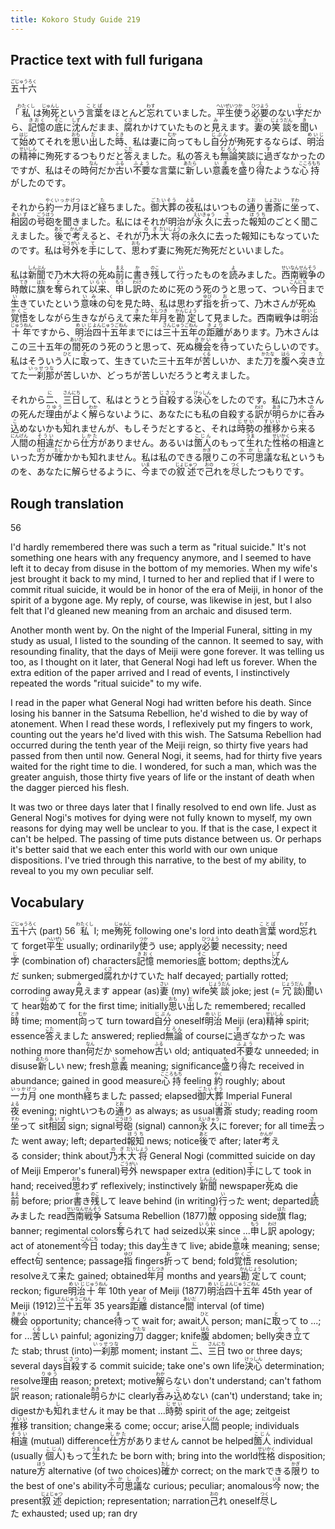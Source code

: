 ```yaml
---
title: Kokoro Study Guide 219
---
```


## Practice text with full furigana

<p>
<ruby><rb>五十六</rb><rt>ごじゅうろく</rt></ruby>
</p>

<p>
「<ruby><rb>私</rb><rt>わたくし</rt></ruby>は<ruby><rb>殉死</rb><rt>じゅんし</rt></ruby>という<ruby><rb>言葉</rb><rt>ことば</rt></ruby>をほとんど<ruby><rb>忘</rb><rt>わす</rt></ruby>れていました。<ruby><rb>平生</rb><rt>へいぜい</rt></ruby><ruby><rb>使</rb><rt>つか</rt></ruby>う<ruby><rb>必要</rb><rt>ひつよう</rt></ruby>のない<ruby><rb>字</rb><rt>じ</rt></ruby>だから、<ruby><rb>記憶</rb><rt>きおく</rt></ruby>の<ruby><rb>底</rb><rt>そこ</rt></ruby>に<ruby><rb>沈</rb><rt>しず</rt></ruby>んだまま、<ruby><rb>腐</rb><rt>くさ</rt></ruby>れかけていたものと<ruby><rb>見</rb><rt>み</rt></ruby>えます。<ruby><rb>妻</rb><rt>さい</rt></ruby>の<ruby><rb>笑談</rb><rt>じょうだん</rt></ruby>を<ruby><rb>聞</rb><rt>き</rt></ruby>いて<ruby><rb>始</rb><rt>はじ</rt></ruby>めてそれを<ruby><rb>思</rb><rt>おも</rt></ruby>い<ruby><rb>出</rb><rt>だ</rt></ruby>した<ruby><rb>時</rb><rt>とき</rt></ruby>、私は妻に<ruby><rb>向</rb><rt>むか</rt></ruby>ってもし<ruby><rb>自分</rb><rt>じぶん</rt></ruby>が殉死するならば、<ruby><rb>明治</rb><rt>めいじ</rt></ruby>の<ruby><rb>精神</rb><rt>せいしん</rt></ruby>に殉死するつもりだと<ruby><rb>答</rb><rt>こた</rt></ruby>えました。私の答えも<ruby><rb>無論</rb><rt>むろん</rt></ruby>笑談に<ruby><rb>過</rb><rt>す</rt></ruby>ぎなかったのですが、私はその時<ruby><rb>何</rb><rt>なん</rt></ruby>だか<ruby><rb>古</rb><rt>ふる</rt></ruby>い<ruby><rb>不要</rb><rt>ふよう</rt></ruby>な言葉に<ruby><rb>新</rb><rt>あたら</rt></ruby>しい<ruby><rb>意義</rb><rt>いぎ</rt></ruby>を<ruby><rb>盛</rb><rt>も</rt></ruby>り<ruby><rb>得</rb><rt>え</rt></ruby>たような<ruby><rb>心持</rb><rt>こころもち</rt></ruby>がしたのです。
</p>

<p>
それから<ruby><rb>約</rb><rt>やく</rt></ruby><ruby><rb>一カ月</rb><rt>いっかげつ</rt></ruby>ほど<ruby><rb>経</rb><rt>た</rt></ruby>ちました。<ruby><rb>御大葬</rb><rt>ごたいそう</rt></ruby>の<ruby><rb>夜</rb><rt>よる</rt></ruby>私はいつもの<ruby><rb>通</rb><rt>とお</rt></ruby>り<ruby><rb>書斎</rb><rt>しょさい</rt></ruby>に<ruby><rb>坐</rb><rt>すわ</rt></ruby>って、<ruby><rb>相図</rb><rt>あいず</rt></ruby>の<ruby><rb>号砲</rb><rt>ごうほう</rt></ruby>を聞きました。私にはそれが明治が<ruby><rb>永久</rb><rt>えいきゅう</rt></ruby>に<ruby><rb>去</rb><rt>さ</rt></ruby>った<ruby><rb>報知</rb><rt>ほうち</rt></ruby>のごとく聞こえました。<ruby><rb>後</rb><rt>あと</rt></ruby>で<ruby><rb>考</rb><rt>かんが</rt></ruby>えると、それが<ruby><rb>乃木</rb><rt>のぎ</rt></ruby><ruby><rb>大将</rb><rt>だいしょう</rt></ruby>の永久に去った報知にもなっていたのです。私は<ruby><rb>号外</rb><rt>ごうがい</rt></ruby>を<ruby><rb>手</rb><rt>て</rt></ruby>にして、<ruby><rb>思</rb><rt>おも</rt></ruby>わず妻に殉死だ殉死だといいました。
</p>

<p>
私は<ruby><rb>新聞</rb><rt>しんぶん</rt></ruby>で乃木大将の<ruby><rb>死</rb><rt>し</rt></ruby>ぬ<ruby><rb>前</rb><rt>まえ</rt></ruby>に<ruby><rb>書</rb><rt>か</rt></ruby>き<ruby><rb>残</rb><rt>のこ</rt></ruby>して<ruby><rb>行</rb><rt>い</rt></ruby>ったものを<ruby><rb>読</rb><rt>よ</rt></ruby>みました。<ruby><rb>西南戦争</rb><rt>せいなんせんそう</rt></ruby>の時<ruby><rb>敵</rb><rt>てき</rt></ruby>に<ruby><rb>旗</rb><rt>はた</rt></ruby>を<ruby><rb>奪</rb><rt>と</rt></ruby>られて<ruby><rb>以来</rb><rt>いらい</rt></ruby>、<ruby><rb>申</rb><rt>もう</rt></ruby>し<ruby><rb>訳</rb><rt>わけ</rt></ruby>のために死のう死のうと思って、つい<ruby><rb>今日</rb><rt>こんにち</rt></ruby>まで<ruby><rb>生</rb><rt>い</rt></ruby>きていたという<ruby><rb>意味</rb><rt>いみ</rt></ruby>の<ruby><rb>句</rb><rt>く</rt></ruby>を見た時、私は思わず<ruby><rb>指</rb><rt>ゆび</rt></ruby>を<ruby><rb>折</rb><rt>お</rt></ruby>って、乃木さんが死ぬ<ruby><rb>覚悟</rb><rt>かくご</rt></ruby>をしながら生きながらえて<ruby><rb>来</rb><rt>き</rt></ruby>た<ruby><rb>年月</rb><rt>としつき</rt></ruby>を<ruby><rb>勘定</rb><rt>かんじょう</rt></ruby>して見ました。西南戦争は<ruby><rb>明治</rb><rt>めいじ</rt></ruby><ruby><rb>十年</rb><rt>じゅうねん</rt></ruby>ですから、<ruby><rb>明治</rb><rt>めいじ</rt></ruby><ruby><rb>四十五年</rb><rt>よんじゅうごねん</rt></ruby>までには<ruby><rb>三十五年</rb><rt>さんじゅうごねん</rt></ruby>の<ruby><rb>距離</rb><rt>きょり</rt></ruby>があります。乃木さんはこの三十五年の<ruby><rb>間</rb><rt>あいだ</rt></ruby>死のう死のうと思って、死ぬ<ruby><rb>機会</rb><rt>きかい</rt></ruby>を<ruby><rb>待</rb><rt>ま</rt></ruby>っていたらしいのです。私はそういう<ruby><rb>人</rb><rt>ひと</rt></ruby>に<ruby><rb>取</rb><rt>と</rt></ruby>って、生きていた三十五年が<ruby><rb>苦</rb><rt>くる</rt></ruby>しいか、また<ruby><rb>刀</rb><rt>かたな</rt></ruby>を<ruby><rb>腹</rb><rt>はら</rt></ruby>へ<ruby><rb>突</rb><rt>つ</rt></ruby>き<ruby><rb>立</rb><rt>た</rt></ruby>てた<ruby><rb>一刹那</rb><rt>いっせつな</rt></ruby>が苦しいか、どっちが苦しいだろうと考えました。
</p>

<p>
それから<ruby><rb>二</rb><rt>に</rt></ruby>、<ruby><rb>三日</rb><rt>さんにち</rt></ruby>して、私はとうとう<ruby><rb>自殺</rb><rt>じさつ</rt></ruby>する<ruby><rb>決心</rb><rt>けっしん</rt></ruby>をしたのです。私に乃木さんの死んだ<ruby><rb>理由</rb><rt>りゆう</rt></ruby>がよく<ruby><rb>解</rb><rt>わか</rt></ruby>らないように、あなたにも私の自殺する<ruby><rb>訳</rb><rt>わけ</rt></ruby>が<ruby><rb>明</rb><rt>あき</rt></ruby>らかに<ruby><rb>呑</rb><rt>の</rt></ruby>み<ruby><rb>込</rb><rt>こ</rt></ruby>めないかも<ruby><rb>知</rb><rt>し</rt></ruby>れませんが、もしそうだとすると、それは<ruby><rb>時勢</rb><rt>じせい</rt></ruby>の<ruby><rb>推移</rb><rt>すいい</rt></ruby>から<ruby><rb>来</rb><rt>く</rt></ruby>る<ruby><rb>人間</rb><rt>にんげん</rt></ruby>の<ruby><rb>相違</rb><rt>そうい</rt></ruby>だから<ruby><rb>仕方</rb><rt>しかた</rt></ruby>がありません。あるいは<ruby><rb>箇人</rb><rt>こじん</rt></ruby>のもって<ruby><rb>生</rb><rt>うま</rt></ruby>れた<ruby><rb>性格</rb><rt>せいかく</rt></ruby>の相違といった<ruby><rb>方</rb><rt>ほう</rt></ruby>が<ruby><rb>確</rb><rt>たし</rt></ruby>かかも知れません。私は私のできる<ruby><rb>限</rb><rt>かぎ</rt></ruby>りこの<ruby><rb>不可思議</rb><rt>ふかしぎ</rt></ruby>な私というものを、あなたに解らせるように、<ruby><rb>今</rb><rt>いま</rt></ruby>までの<ruby><rb>叙述</rb><rt>じょじゅつ</rt></ruby>で<ruby><rb>己</rb><rt>おの</rt></ruby>れを<ruby><rb>尽</rb><rt>つく</rt></ruby>したつもりです。
</p>


## Rough translation

56

I'd hardly remembered there was such a term as "ritual suicide." It's not something one hears with any frequency anymore, and I seemed to have left it to decay from disuse in the bottom of my memories. When my wife's jest brought it back to my mind, I turned to her and replied that if I were to commit ritual suicide, it would be in honor of the era of Meiji, in honor of the spirit of a bygone age. My reply, of course, was likewise in jest, but I also felt that I'd gleaned new meaning from an archaic and disused term.

Another month went by. On the night of the Imperial Funeral, sitting in my study as usual, I listed to the sounding of the cannon. It seemed to say, with resounding finality, that the days of Meiji were gone forever. It was telling us too, as I thought on it later, that General Nogi had left us forever. When the extra edition of the paper arrived and I read of events, I instinctively repeated the words "ritual suicide" to my wife.

I read in the paper what General Nogi had written before his death. Since losing his banner in the Satsuma Rebellion, he'd wished to die by way of atonement.  When I read these words, I reflexively put my fingers to work, counting out the years he'd lived with this wish. The Satsuma Rebellion had occurred during the tenth year of the Meiji reign, so thirty five years had passed from then until now. General Nogi, it seems, had for thirty five years waited for the right time to die. I wondered, for such a man, which was the greater anguish, those thirty five years of life or the instant of death when the dagger pierced his flesh.

It was two or three days later that I finally resolved to end own life. Just as General Nogi's motives for dying were not fully known to myself, my own reasons for dying may well be unclear to you. If that is the case, I expect it can't be helped. The passing of time puts distance between us. Or perhaps it's better said that we each enter this world with our own unique dispositions. I've tried through this narrative, to the best of my ability, to reveal to you my own peculiar self.   


## Vocabulary

<p>
<span class="vocabstudy"><ruby><rb>五十六</rb><rt>ごじゅうろく</rt></ruby>&nbsp;(part) 56</span>
<span class="vocabstudy"><ruby><rb>私</rb><rt>わたくし</rt></ruby>&nbsp;I; me</span><span class="vocabstudy"><ruby><rb>殉死</rb><rt>じゅんし</rt></ruby>&nbsp;following one's lord into death</span><span class="vocabstudy"><ruby><rb>言葉</rb><rt>ことば</rt></ruby>&nbsp;word</span><span class="vocabstudy"><ruby><rb>忘</rb><rt>わす</rt></ruby>れて&nbsp;forget</span><span class="vocabstudy"><ruby><rb>平生</rb><rt>へいぜい</rt></ruby>&nbsp;usually; ordinarily</span><span class="vocabstudy"><ruby><rb>使</rb><rt>つか</rt></ruby>う&nbsp;use; apply</span><span class="vocabstudy"><ruby><rb>必要</rb><rt>ひつよう</rt></ruby>&nbsp;necessity; need</span><span class="vocabstudy"><ruby><rb>字</rb><rt>じ</rt></ruby>&nbsp;(combination of) characters</span><span class="vocabstudy"><ruby><rb>記憶</rb><rt>きおく</rt></ruby>&nbsp;memories</span><span class="vocabstudy"><ruby><rb>底</rb><rt>そこ</rt></ruby>&nbsp;bottom; depths</span><span class="vocabstudy"><ruby><rb>沈</rb><rt>しず</rt></ruby>んだ&nbsp;sunken; submerged</span><span class="vocabstudy"><ruby><rb>腐</rb><rt>くさ</rt></ruby>れかけていた&nbsp;half decayed; partially rotted; corroding away</span><span class="vocabstudy"><ruby><rb>見</rb><rt>み</rt></ruby>えます&nbsp;appear (as)</span><span class="vocabstudy"><ruby><rb>妻</rb><rt>さい</rt></ruby>&nbsp;(my) wife</span><span class="vocabstudy"><ruby><rb>笑談</rb><rt>じょうだん</rt></ruby>&nbsp;joke; jest (= <ruby><rb>冗談</rb><rt>じょうだん</rt></ruby>)</span><span class="vocabstudy"><ruby><rb>聞</rb><rt>き</rt></ruby>いて&nbsp;hear</span><span class="vocabstudy"><ruby><rb>始</rb><rt>はじ</rt></ruby>めて&nbsp;for the first time; initially</span><span class="vocabstudy"><ruby><rb>思</rb><rt>おも</rt></ruby>い<ruby><rb>出</rb><rt>だ</rt></ruby>した&nbsp;remembered; recalled</span><span class="vocabstudy"><ruby><rb>時</rb><rt>とき</rt></ruby>&nbsp;time; moment</span><span class="vocabstudy"><ruby><rb>向</rb><rt>むか</rt></ruby>って&nbsp;turn toward</span><span class="vocabstudy"><ruby><rb>自分</rb><rt>じぶん</rt></ruby>&nbsp;oneself</span><span class="vocabstudy"><ruby><rb>明治</rb><rt>めいじ</rt></ruby>&nbsp;Meiji (era)</span><span class="vocabstudy"><ruby><rb>精神</rb><rt>せいしん</rt></ruby>&nbsp;spirit; essence</span><span class="vocabstudy"><ruby><rb>答</rb><rt>こた</rt></ruby>えました&nbsp;answered; replied</span><span class="vocabstudy"><ruby><rb>無論</rb><rt>むろん</rt></ruby>&nbsp;of course</span><span class="vocabstudy">に<ruby><rb>過</rb><rt>す</rt></ruby>ぎなかった&nbsp;was nothing more than</span><span class="vocabstudy"><ruby><rb>何</rb><rt>なん</rt></ruby>だか&nbsp;somehow</span><span class="vocabstudy"><ruby><rb>古</rb><rt>ふる</rt></ruby>い&nbsp;old; antiquated</span><span class="vocabstudy"><ruby><rb>不要</rb><rt>ふよう</rt></ruby>な&nbsp;unneeded; in disuse</span><span class="vocabstudy"><ruby><rb>新</rb><rt>あたら</rt></ruby>しい&nbsp;new; fresh</span><span class="vocabstudy"><ruby><rb>意義</rb><rt>いぎ</rt></ruby>&nbsp;meaning; significance</span><span class="vocabstudy"><ruby><rb>盛</rb><rt>も</rt></ruby>り<ruby><rb>得</rb><rt>え</rt></ruby>た&nbsp;received in abundance; gained in good measure</span><span class="vocabstudy"><ruby><rb>心持</rb><rt>こころもち</rt></ruby>&nbsp;feeling</span>
<span class="vocabstudy"><ruby><rb>約</rb><rt>やく</rt></ruby>&nbsp;roughly; about</span><span class="vocabstudy"><ruby><rb>一カ月</rb><rt>いっかげつ</rt></ruby>&nbsp;one month</span><span class="vocabstudy"><ruby><rb>経</rb><rt>た</rt></ruby>ちました&nbsp;passed; elapsed</span><span class="vocabstudy"><ruby><rb>御大葬</rb><rt>ごたいそう</rt></ruby>&nbsp;Imperial Funeral</span><span class="vocabstudy"><ruby><rb>夜</rb><rt>よる</rt></ruby>&nbsp;evening; night</span><span class="vocabstudy">いつもの<ruby><rb>通</rb><rt>とお</rt></ruby>り&nbsp;as always; as usual</span><span class="vocabstudy"><ruby><rb>書斎</rb><rt>しょさい</rt></ruby>&nbsp;study; reading room</span><span class="vocabstudy"><ruby><rb>坐</rb><rt>すわ</rt></ruby>って&nbsp;sit</span><span class="vocabstudy"><ruby><rb>相図</rb><rt>あいず</rt></ruby>&nbsp;sign; signal</span><span class="vocabstudy"><ruby><rb>号砲</rb><rt>ごうほう</rt></ruby>&nbsp;(signal) cannon</span><span class="vocabstudy"><ruby><rb>永久</rb><rt>えいきゅう</rt></ruby>に&nbsp;forever; for all time</span><span class="vocabstudy"><ruby><rb>去</rb><rt>さ</rt></ruby>った&nbsp;went away; left; departed</span><span class="vocabstudy"><ruby><rb>報知</rb><rt>ほうち</rt></ruby>&nbsp;news; notice</span><span class="vocabstudy"><ruby><rb>後</rb><rt>あと</rt></ruby>で&nbsp;after; later</span><span class="vocabstudy"><ruby><rb>考</rb><rt>かんが</rt></ruby>える&nbsp;consider; think about</span><span class="vocabstudy"><ruby><rb>乃木</rb><rt>のぎ</rt></ruby><ruby><rb>大将</rb><rt>だいしょう</rt></ruby>&nbsp;General Nogi (committed suicide on day of Meiji Emperor's funeral)</span><span class="vocabstudy"><ruby><rb>号外</rb><rt>ごうがい</rt></ruby>&nbsp;newspaper extra (edition)</span><span class="vocabstudy"><ruby><rb>手</rb><rt>て</rt></ruby>にして&nbsp;took in hand; received</span><span class="vocabstudy"><ruby><rb>思</rb><rt>おも</rt></ruby>わず&nbsp;reflexively; instinctively</span>
<span class="vocabstudy"><ruby><rb>新聞</rb><rt>しんぶん</rt></ruby>&nbsp;newspaper</span><span class="vocabstudy"><ruby><rb>死</rb><rt>し</rt></ruby>ぬ&nbsp;die</span><span class="vocabstudy"><ruby><rb>前</rb><rt>まえ</rt></ruby>&nbsp;before; prior</span><span class="vocabstudy"><ruby><rb>書</rb><rt>か</rt></ruby>き<ruby><rb>残</rb><rt>のこ</rt></ruby>して&nbsp;leave behind (in writing)</span><span class="vocabstudy"><ruby><rb>行</rb><rt>い</rt></ruby>った&nbsp;went; departed</span><span class="vocabstudy"><ruby><rb>読</rb><rt>よ</rt></ruby>みました&nbsp;read</span><span class="vocabstudy"><ruby><rb>西南戦争</rb><rt>せいなんせんそう</rt></ruby>&nbsp;Satsuma Rebellion (1877)</span><span class="vocabstudy"><ruby><rb>敵</rb><rt>てき</rt></ruby>&nbsp;opposing side</span><span class="vocabstudy"><ruby><rb>旗</rb><rt>はた</rt></ruby>&nbsp;flag; banner; regimental colors</span><span class="vocabstudy"><ruby><rb>奪</rb><rt>と</rt></ruby>られて&nbsp;had seized</span><span class="vocabstudy"><ruby><rb>以来</rb><rt>いらい</rt></ruby>&nbsp;since ...</span><span class="vocabstudy"><ruby><rb>申</rb><rt>もう</rt></ruby>し<ruby><rb>訳</rb><rt>わけ</rt></ruby>&nbsp;apology; act of atonement</span><span class="vocabstudy"><ruby><rb>今日</rb><rt>こんにち</rt></ruby>&nbsp;today; this day</span><span class="vocabstudy"><ruby><rb>生</rb><rt>い</rt></ruby>きて&nbsp;live; abide</span><span class="vocabstudy"><ruby><rb>意味</rb><rt>いみ</rt></ruby>&nbsp;meaning; sense; effect</span><span class="vocabstudy"><ruby><rb>句</rb><rt>く</rt></ruby>&nbsp;sentence; passage</span><span class="vocabstudy"><ruby><rb>指</rb><rt>ゆび</rt></ruby>&nbsp;fingers</span><span class="vocabstudy"><ruby><rb>折</rb><rt>お</rt></ruby>って&nbsp;bend; fold</span><span class="vocabstudy"><ruby><rb>覚悟</rb><rt>かくご</rt></ruby>&nbsp;resolution; resolve</span><span class="vocabstudy">えて<ruby><rb>来</rb><rt>き</rt></ruby>た&nbsp;gained; obtained</span><span class="vocabstudy"><ruby><rb>年月</rb><rt>としつき</rt></ruby>&nbsp;months and years</span><span class="vocabstudy"><ruby><rb>勘定</rb><rt>かんじょう</rt></ruby>して&nbsp;count; reckon; figure</span><span class="vocabstudy"><ruby><rb>明治</rb><rt>めいじ</rt></ruby><ruby><rb>十年</rb><rt>じゅうねん</rt></ruby>&nbsp;10th year of Meiji (1877)</span><span class="vocabstudy"><ruby><rb>明治</rb><rt>めいじ</rt></ruby><ruby><rb>四十五年</rb><rt>よんじゅうごねん</rt></ruby>&nbsp;45th year of Meiji (1912)</span><span class="vocabstudy"><ruby><rb>三十五年</rb><rt>さんじゅうごねん</rt></ruby>&nbsp;35 years</span><span class="vocabstudy"><ruby><rb>距離</rb><rt>きょり</rt></ruby>&nbsp;distance</span><span class="vocabstudy"><ruby><rb>間</rb><rt>あいだ</rt></ruby>&nbsp;interval (of time)</span><span class="vocabstudy"><ruby><rb>機会</rb><rt>きかい</rt></ruby>&nbsp;opportunity; chance</span><span class="vocabstudy"><ruby><rb>待</rb><rt>ま</rt></ruby>って&nbsp;wait for; await</span><span class="vocabstudy"><ruby><rb>人</rb><rt>ひと</rt></ruby>&nbsp;person; man</span><span class="vocabstudy">に<ruby><rb>取</rb><rt>と</rt></ruby>って&nbsp;to ...; for ...</span><span class="vocabstudy"><ruby><rb>苦</rb><rt>くる</rt></ruby>しい&nbsp;painful; agonizing</span><span class="vocabstudy"><ruby><rb>刀</rb><rt>かたな</rt></ruby>&nbsp;dagger; knife</span><span class="vocabstudy"><ruby><rb>腹</rb><rt>はら</rt></ruby>&nbsp;abdomen; belly</span><span class="vocabstudy"><ruby><rb>突</rb><rt>つ</rt></ruby>き<ruby><rb>立</rb><rt>た</rt></ruby>てた&nbsp;stab; thrust (into)</span><span class="vocabstudy"><ruby><rb>一刹那</rb><rt>いっせつな</rt></ruby>&nbsp;moment; instant</span>
<span class="vocabstudy"><ruby><rb>二</rb><rt>に</rt></ruby>、<ruby><rb>三日</rb><rt>さんにち</rt></ruby>&nbsp;two or three days; several days</span><span class="vocabstudy"><ruby><rb>自殺</rb><rt>じさつ</rt></ruby>する&nbsp;commit suicide; take one's own life</span><span class="vocabstudy"><ruby><rb>決心</rb><rt>けっしん</rt></ruby>&nbsp;determination; resolve</span><span class="vocabstudy"><ruby><rb>理由</rb><rt>りゆう</rt></ruby>&nbsp;reason; pretext; motive</span><span class="vocabstudy"><ruby><rb>解</rb><rt>わか</rt></ruby>らない&nbsp;don't understand; can't fathom</span><span class="vocabstudy"><ruby><rb>訳</rb><rt>わけ</rt></ruby>&nbsp;reason; rationale</span><span class="vocabstudy"><ruby><rb>明</rb><rt>あき</rt></ruby>らかに&nbsp;clearly</span><span class="vocabstudy"><ruby><rb>呑</rb><rt>の</rt></ruby>み<ruby><rb>込</rb><rt>こ</rt></ruby>めない&nbsp;(can't) understand; take in; digest</span><span class="vocabstudy">かも<ruby><rb>知</rb><rt>し</rt></ruby>れません&nbsp;it may be that ...</span><span class="vocabstudy"><ruby><rb>時勢</rb><rt>じせい</rt></ruby>&nbsp;spirit of the age; zeitgeist</span><span class="vocabstudy"><ruby><rb>推移</rb><rt>すいい</rt></ruby>&nbsp;transition; change</span><span class="vocabstudy"><ruby><rb>来</rb><rt>く</rt></ruby>る&nbsp;come; occur; arise</span><span class="vocabstudy"><ruby><rb>人間</rb><rt>にんげん</rt></ruby>&nbsp;people; individuals</span><span class="vocabstudy"><ruby><rb>相違</rb><rt>そうい</rt></ruby>&nbsp;(mutual) difference</span><span class="vocabstudy"><ruby><rb>仕方</rb><rt>しかた</rt></ruby>がありません&nbsp;cannot be helped</span><span class="vocabstudy"><ruby><rb>箇人</rb><rt>こじん</rt></ruby>&nbsp;individual (usually <ruby><rb>個人</rb><rt>こじん</rt></ruby>)</span><span class="vocabstudy">もって<ruby><rb>生</rb><rt>うま</rt></ruby>れた&nbsp;be born with; bring into the world</span><span class="vocabstudy"><ruby><rb>性格</rb><rt>せいかく</rt></ruby>&nbsp;disposition; nature</span><span class="vocabstudy"><ruby><rb>方</rb><rt>ほう</rt></ruby>&nbsp;alternative (of two choices)</span><span class="vocabstudy"><ruby><rb>確</rb><rt>たし</rt></ruby>か&nbsp;correct; on the mark</span><span class="vocabstudy">できる<ruby><rb>限</rb><rt>かぎ</rt></ruby>り&nbsp;to the best of one's ability</span><span class="vocabstudy"><ruby><rb>不可思議</rb><rt>ふかしぎ</rt></ruby>な&nbsp;curious; peculiar; anomalous</span><span class="vocabstudy"><ruby><rb>今</rb><rt>いま</rt></ruby>&nbsp;now; the present</span><span class="vocabstudy"><ruby><rb>叙述</rb><rt>じょじゅつ</rt></ruby>&nbsp;depiction; representation; narration</span><span class="vocabstudy"><ruby><rb>己</rb><rt>おの</rt></ruby>れ&nbsp;oneself</span><span class="vocabstudy"><ruby><rb>尽</rb><rt>つく</rt></ruby>した&nbsp;exhausted; used up; ran dry</span>
</p>

